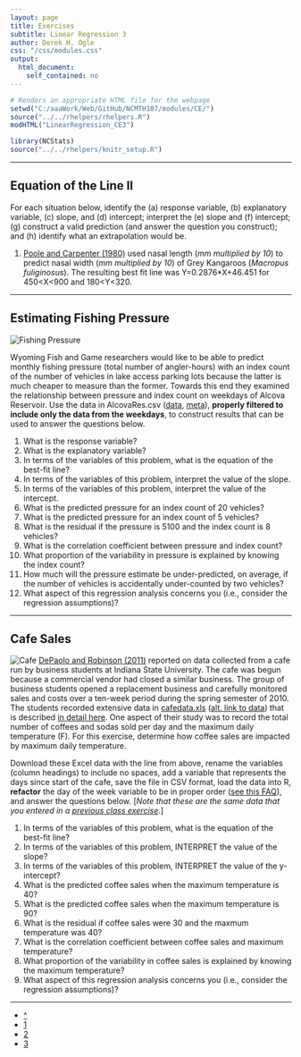 ```yaml
---
layout: page
title: Exercises
subtitle: Linear Regression 3
author: Derek H. Ogle
css: "/css/modules.css"
output:
  html_document:
    self_contained: no
---
```


```r
# Renders an appropriate HTML file for the webpage
setwd("C:/aaaWork/Web/GitHub/NCMTH107/modules/CE/")
source("../../rhelpers/rhelpers.R")
modHTML("LinearRegression_CE3")
```

```r
library(NCStats)
source("../../rhelpers/knitr_setup.R")
```

----

## Equation of the Line II

For each situation below, identify the (a) response variable, (b) explanatory variable, (c) slope, and (d) intercept; interpret the (e) slope and (f) intercept; (g) construct a valid prediction (and answer the question you construct); and (h) identify what an extrapolation would be.

1. [Poole and Carpenter (1980)](http://www.publish.csiro.au/?paper=ZO9800607) used nasal length (*mm multiplied by 10*) to predict nasal width (*mm multiplied by 10*) of Grey Kangaroos (*Macropus fuliginosus*). The resulting best fit line was Y=0.2876*X+46.451 for 450<X<900 and 180<Y<320.

----

## Estimating Fishing Pressure
<img src="zimgs/boat-launch.jpg" alt="Fishing Pressure" class="img-right">

Wyoming Fish and Game researchers would like to be able to predict monthly fishing pressure (total number of angler-hours) with an index count of the number of vehicles in lake access parking lots because the latter is much cheaper to measure than the former. Towards this end they examined the relationship between pressure and index count on weekdays of Alcova Reservoir. Use the data in AlcovaRes.csv ([data](https://raw.githubusercontent.com/droglenc/NCData/master/AlcovaRes.csv), [meta](https://raw.githubusercontent.com/droglenc/NCData/master/AlcovaRes_meta.txt)), **properly filtered to include only the data from the weekdays**, to construct results that can be used to answer the questions below.

1. What is the response variable?
1. What is the explanatory variable?
1. In terms of the variables of this problem, what is the equation of the best-fit line?
1. In terms of the variables of this problem, interpret the value of the slope.
1. In terms of the variables of this problem, interpret the value of the intercept.
1. What is the predicted pressure for an index count of 20 vehicles?
1. What is the predicted pressure for an index count of 5 vehicles?
1. What is the residual if the pressure is 5100 and the index count is 8 vehicles?
1. What is the correlation coefficient between pressure and index count?
1. What proportion of the variability in pressure is explained by knowing the index count?
1. How much will the pressure estimate be under-predicted, on average, if the number of vehicles is accidentally under-counted by two vehicles?
1. What aspect of this regression analysis concerns you (i.e., consider the regression assumptions)?

----

## Cafe Sales
<img src="zimgs/cafe.jpg" alt="Cafe" class="img-right">
[DePaolo and Robinson (2011)](http://www.amstat.org/publications/jse/v19n1/depaolo.pdf) reported on data collected from a cafe run by business students at Indiana State University.  The cafe was begun because a commercial vendor had closed a similar business.  The group of business students opened a replacement business and carefully monitored sales and costs over a ten-week period during the spring semester of 2010.  The students recorded extensive data in [cafedata.xls](http://www.amstat.org/publications/jse/v19n1/cafedata.xls) ([alt. link to data](http://www.sic.edu/files/uploads/global/Math_and_Science_Division/Math_141/Cafedata.xls)) that is described [in detail here](http://www.amstat.org/publications/jse/v19n1/cafedata_documentation.txt).  One aspect of their study was to record the total number of coffees and sodas sold per day and the maximum daily temperature (F).  For this exercise, determine how coffee sales are impacted by maximum daily temperature.

Download these Excel data with the line from above, rename the variables (column headings) to include no spaces, add a variable that represents the days since start of the cafe, save the file in CSV format, load the data into R, **refactor** the day of the week variable to be in proper order ([see this FAQ](../resources/FAQ/FAQs/reorder-levels.html)), and answer the questions below.  [*Note that these are the same data that you entered in a [previous class exercise](BEDAQuant_CE4.html#cafe-sales).*]

1. In terms of the variables of this problem, what is the equation of the best-fit line?
1. In terms of the variables of this problem, INTERPRET the value of the slope?
1. In terms of the variables of this problem, INTERPRET the value of the y-intercept?
1. What is the predicted coffee sales when the maximum temperature is 40?
1. What is the predicted coffee sales when the maximum temperature is 90?
1. What is the residual if coffee sales were 30 and the maxmum temperature was 40?
1. What is the correlation coefficient between coffee sales and maximum temperature?
1. What proportion of the variability in coffee sales is explained by knowing the maximum temperature?
1. What aspect of this regression analysis concerns you (i.e., consider the regression assumptions)?

----

<div class="text-center">
<ul class="pagination pagination-lg">
  <li><a href="../LinearRegression.html">^</a></li>
  <li><a href="LinearRegression_CE1.html">1</a></li>
  <li><a href="LinearRegression_CE2.html">2</a></li>
  <li class="active"><a href="#">3</a></li>
</ul>
